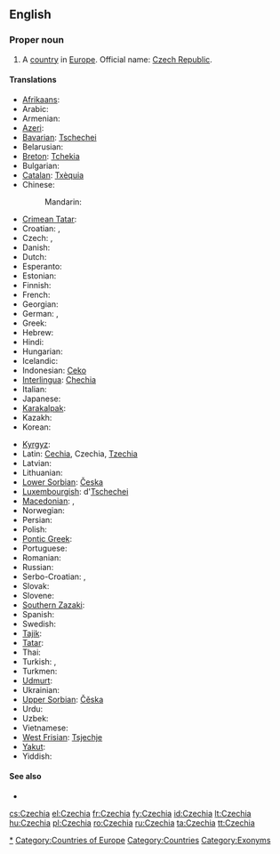 {{wikipedia}}
{{wikipedia|Czech Republic}}
{{wikipedia|Name of the Czech Republic}}
==English==

===Proper noun===
{{en-proper noun}}

# A [[country]] in [[Europe]]. Official name: [[Czech Republic]].

====Translations====
{{trans-top|country in Europe}}
* [[Afrikaans]]: {{t|af|Tsjeggië|xs=Afrikaans}}
* Arabic: {{t|ar|التشيك|m|tr=al-tshiik}}
* Armenian: {{t-|hy|Չեխիա|tr=Čexia}}
* [[Azeri]]: {{t|az|Çexiya|xs=Azeri}}
* [[Bavarian]]: [[Tschechei]]
* Belarusian: {{t|be|Чэхія|f|tr=Čéxija|xs=Belarusian}}
* [[Breton]]: [[Tchekia]]
* Bulgarian: {{t+|bg|Чехия|f|tr=Čéxija}}
* [[Catalan]]: [[Txèquia]]
* Chinese:
*: Mandarin: {{t-|cmn|捷克|tr=Jiékè|sc=Hani}}
* [[Crimean Tatar]]: {{tø|crh|Çehiya}}
* Croatian: {{t+|hr|Češka|f}}, {{t|hr|Republika Češka|f}}
* Czech: {{t+|cs|Česko|n}}, {{t+|cs|Čechy|f|p}} {{qualifier|also: Bohemia}}
* Danish: {{t+|da|Tjekkiet}}
* Dutch: {{t+|nl|Tsjechië|n}}
* Esperanto: {{t-|eo|Ĉeĥio|xs=Esperanto}}
* Estonian: {{t+|et|Tšehhi}}
* Finnish: {{t+|fi|Tšekki}}
* French: {{t+|fr|Tchéquie|f}}
* Georgian: {{t|ka|ჩეხეთი|tr=chekheti|sc=Geor|xs=Georgian}}
* German: {{t+|de|Tschechien|n}}, {{t|de|Tschechei|f}}
* Greek: {{t+|el|Τσεχία|f|tr=Tsechía}}
* Hebrew: {{t|he|צ'כיה|f|tr=chekhia}}
* Hindi: {{t+|hi|चेक|tr=cek|xs=Hindi}}
* Hungarian: {{t+|hu|Csehország}}
* Icelandic: {{t+|is|Tékkland}}
* Indonesian: [[Ceko]]
* [[Interlingua]]: [[Chechia]]
* Italian: {{t+|it|Cechia|f}}
* Japanese: {{t+|ja|チェコ|tr=Cheko}}
* [[Karakalpak]]: {{tø|kaa|Shexiya}}
* Kazakh: {{t-|kk|Чехия|tr=Čexija|sc=Cyrl|xs=Kazakh}}
* Korean: {{t|ko|체코|tr=Cheko|sc=Hang}}
{{trans-mid}}
* [[Kyrgyz]]: {{t-|ky|Чехия|tr=Čexija|sc=Cyrl|xs=Kyrgyz}}
* Latin: [[Cechia]], Czechia, [[Tzechia]]
* Latvian: {{t+|lv|Čehija|f|xs=Latvian}}
* Lithuanian: {{t+|lt|Čekija|f|xs=Lithuanian}}
* [[Lower Sorbian]]: [[Česka]] {{f}}
* [[Luxembourgish]]: d'[[Tschechei]]
* [[Macedonian]]: {{t+|mk|Чешка|f|tr=Čéška}}, {{t|mk|Чехија|f|tr=Čéxija}}
* Norwegian: {{t+|no|Tsjekkia}}
* Persian: {{t+|fa|چک|tr=Chek|xs=Persian}}
* Polish: {{t+|pl|Czechy|p}}
* [[Pontic Greek]]: {{tø|pnt|Τσεχία}}
* Portuguese: {{t+|pt|Chéquia|f}}
* Romanian: {{t+|ro|Cehia}}
* Russian: {{t+|ru|Чехия|f|tr=Čéxija}}
* Serbo-Croatian: {{tø|sh|Чешка|f|sc=Cyrl|xs=Serbo-Croatian}},  {{tø|sh|Češka|f|xs=Serbo-Croatian}}
* Slovak: {{t-|sk|Česko|n}}
* Slovene: {{t+|sl|Češka|f}}
* [[Southern Zazaki]]: {{tø|diq|Çekıstan}}
* Spanish: {{t+|es|Chequia|f}}
* Swedish: {{t+|sv|Tjeckien}}
* [[Tajik]]: {{t-|tg|Чехия|tr=Čexija|sc=Cyrl|xs=Tajik}}
* [[Tatar]]: {{t-|tt|Чехия|tr=Čexija|sc=Cyrl|xs=Tatar}}
* Thai: {{t|th|เช็ก|tr=chék}}
* Turkish: {{t+|tr|Çek Cumhuriyeti}},  {{t|tr|Çekya}}
* Turkmen: {{t|tk|Çehiýa|xs=Turkmen}}
* [[Udmurt]]: {{tø|udm|Чехия}}
* Ukrainian: {{t|uk|Чехія|f|tr=Čéxija|xs=Ukrainian}}
* [[Upper Sorbian]]: [[Čěska]] {{f}}
* Urdu: {{t|ur|چیک|tr=cek|xs=Urdu}}
* Uzbek: {{t|uz|Chexiya|xs=Uzbek}}
* Vietnamese: {{t|vi|Séc|xs=Vietnamese}}
* [[West Frisian]]: [[Tsjechje]]
* [[Yakut]]: {{tø|sah|Чехия|tr=Čexija|sc=Cyrl}}
* Yiddish: {{t|yi|טשעכיי|f|tr=Tshekhay, Tshekhie, Tshekhia|sc=yi-Hebr|xs=Yiddish}}
{{trans-bottom}}

====See also====
* {{list|en|countries of Europe}}

[[Category:Czechia|*]]
[[Category:Countries of Europe]]
[[Category:Countries]]
[[Category:Exonyms]]

[[cs:Czechia]]
[[el:Czechia]]
[[fr:Czechia]]
[[fy:Czechia]]
[[id:Czechia]]
[[lt:Czechia]]
[[hu:Czechia]]
[[pl:Czechia]]
[[ro:Czechia]]
[[ru:Czechia]]
[[ta:Czechia]]
[[tt:Czechia]]